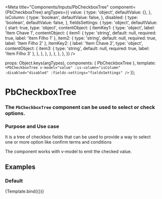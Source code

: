 
<Meta
 title="Components/Inputs/PbCheckboxTree"
 component={PbCheckboxTree}
 argTypes={{
  value: {
    type: 'object',
    defaultValue: {},
  },
  isColumn: {
    type: 'boolean',
    defaultValue: false,
  },
  disabled: {
    type: 'boolean',
    defaultValue: false,
  },
  fieldsSettings: {
    type: 'object',
    defaultValue: {
      start: true,
      type: 'object',
      contentObject: {
        itemKey1: {
          type: 'object',
          label: 'Item Chave 1',
          contentObject: {
            item1: {
              type: 'string',
              default: null,
              required: true,
              label: 'Item Filho 1'
            },
            item2: {
              type: 'string',
              default: null,
              required: true,
              label: 'Item Filho 2'
            },
            itemKey2: {
              label: 'Item Chave 2',
              type: 'object',
              contentObject: {
                item3: {
                  type: 'string',
                  default: null,
                  required: true,
                  label: 'Item Filho 3'
                },
              },
            },
          },
        },
      },
    },
  },
 }}
/>

  props: Object.keys(argTypes),
  components: { PbCheckboxTree },
  template: `
    <PbCheckboxTree
      v-model="value"
      :is-column="isColumn"
      :disabled="disabled"
      :fields-settings="fieldsSettings"
    />
  `
});

# **PbCheckboxTree**
### The `PbCheckboxTree` component can be used to select or check options.

### Purpose and Use case

It is a tree of checkbox fields that can be used to provide a way to select one or more option like confirm terms and conditions

The component works with v-model to emit the checked value.

## Examples

### Default

<Canvas>
  <Story
    name="Default"
    args={{
    }}
  >
    {Template.bind({})}
  </Story>
</Canvas>
